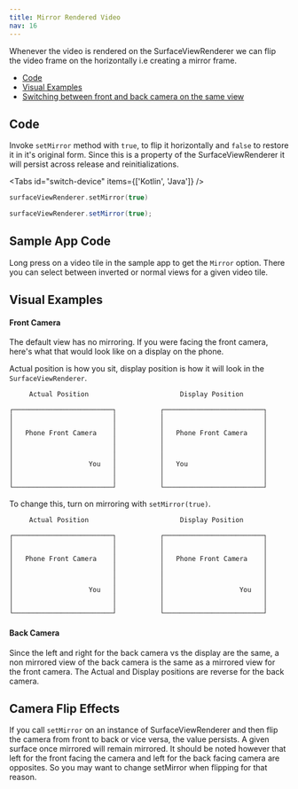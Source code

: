 ```yaml
---
title: Mirror Rendered Video
nav: 16
---
```

Whenever the video is rendered on the SurfaceViewRenderer we can flip the video frame on the horizontally i.e creating a mirror frame.

* [Code](#code)
* [Visual Examples](#visual-examples)
* [Switching between front and back camera on the same view](#camera-flip-effects)

##  Code

Invoke `setMirror` method with `true`, to flip it horizontally and `false` to restore it in it's original form. Since this is a property of the SurfaceViewRenderer it will persist across release and reinitializations.


<Tabs id="switch-device" items={['Kotlin', 'Java']} />

<Tab id='switch-device-0'>

```kotlin
surfaceViewRenderer.setMirror(true)
```
</Tab>
<Tab id='switch-device-1'>

```java
surfaceViewRenderer.setMirror(true);
```

</Tab>

## Sample App Code
Long press on a video tile in the sample app to get the `Mirror` option. There you can select between inverted or normal views for a given video tile.


## Visual Examples

#### Front Camera
The default view has no mirroring. If you were facing the front camera, here's what that would look like on a display on the phone.

Actual position is how you sit, display position is how it will look in the `SurfaceViewRenderer`.

```
     Actual Position                       Display Position

┌─────────────────────────┐           ┌─────────────────────────┐
│                         │           │                         │
│                         │           │                         │
│   Phone Front Camera    │           │   Phone Front Camera    │
│                         │           │                         │
│                         │           │                         │
│                         │           │                         │
│                   You   │           │   You                   │
│                         │           │                         │
│                         │           │                         │
└─────────────────────────┘           └─────────────────────────┘
```


To change this, turn on mirroring with `setMirror(true)`.

```
     Actual Position                       Display Position

┌─────────────────────────┐           ┌─────────────────────────┐
│                         │           │                         │
│                         │           │                         │
│   Phone Front Camera    │           │   Phone Front Camera    │
│                         │           │                         │
│                         │           │                         │
│                         │           │                         │
│                   You   │           │                   You   │
│                         │           │                         │
│                         │           │                         │
└─────────────────────────┘           └─────────────────────────┘
```

#### Back Camera
Since the left and right for the back camera vs the display are the same, a non mirrored view of the back camera is the same as a mirrored view for the front camera.
The Actual and Display positions are reverse for the back camera.

## Camera Flip Effects
If you call `setMirror` on an instance of SurfaceViewRenderer and then flip the camera from front to back or vice versa, the value persists. A given surface once mirrored will remain mirrored. It should be noted however that left for the front facing the camera and left for the back facing camera are opposites. So you may want to change setMirror when flipping for that reason.
